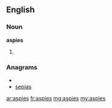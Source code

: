 ==English==

===Noun===
'''aspies'''

# {{plural of|[[aspie]]}}

===Anagrams===
* {{alphagram|aeipss}}
* [[sepias#English|sepias]]

[[ar:aspies]]
[[fr:aspies]]
[[mg:aspies]]
[[my:aspies]]
